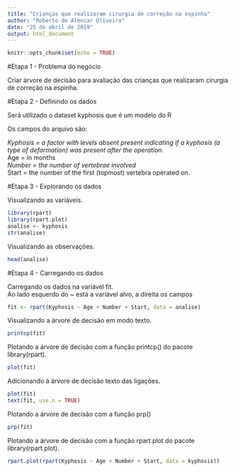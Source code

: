 ---
title: "Crianças que realizaram cirurgia de correção na espinha"
author: "Roberto de Alencar Oliveira"
date: "25 de abril de 2019"
output: html_document
---

```{r setup, include=FALSE}
knitr::opts_chunk$set(echo = TRUE)
```
#Etapa 1 - Problema do negócio

Criar árvore de decisão para avaliação das crianças que realizaram cirurgia de correção na espinha.

#Etapa 2 - Definindo os dados

Será utilizado o dataset kyphosis que é um modelo do R <br>

Os campos do arquivo são: <br>

*Kyphosis = a factor with levels absent present indicating if a kyphosis (a type of deformation) was present after the operation.<br>
*Age = in months <br>
*Number = the number of vertebrae involved <br>
*Start = the number of the first (topmost) vertebra operated on. <br>

#Etapa 3 - Explorando os dados

Visualizando as variáveis.<br>
```{r}
library(rpart)
library(rpart.plot)
analise <- kyphosis
str(analise)

```

Visualizando as observações.<br>

```{r}
head(analise)
```

#Etapa 4 - Carregando os dados

Carregando os dados na variável fit.<br>
Ao lado esquerdo do ~ está a variável alvo, a direita os campos

```{r}
fit <- rpart(Kyphosis ~ Age + Number + Start, data = analise)
```
Visualizando a árvore de decisão em modo texto.<br>

```{r}
printcp(fit)
```

Plotando a árvore de decisão com a função printcp() do pacote library(rpart).<br>

```{r}

plot(fit)

```

Adicionando à árvore de decisão texto das ligações.<br>


```{r}
plot(fit)
text(fit, use.n = TRUE)
```

Plotando a árvore de decisão com a função prp()

```{r}
prp(fit)
```

Plotando a árvore de decisão com a função rpart.plot do pacote library(rpart.plot).<br>

```{r}

rpart.plot(rpart(Kyphosis ~ Age + Number + Start, data = kyphosis))

```


